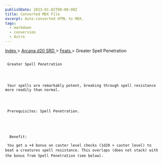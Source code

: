 ```yaml
---
publishDate: 2023-01-02T00:00:00Z
title: Converted MDX File
excerpt: Auto-converted HTML to MDX.
tags:
  - markdown
  - conversion
  - Astro
---
```


[
Index
](-index) >
[
Arcana d20 SRD
](arcana-d20-srd-index) >
[
Feats
](arcana-d20-srd-feats-index) > Greater Spell Penetration

##

     Greater Spell Penetration




     Your spells are remarkably potent, breaking through spell resistance more readily than normal.




     Prerequisites: Spell Penetration.





      Benefit:

     You get a +4 bonus on caster level checks (1d20 + caster level) to beat a creatures spell resistance. This overlaps (does not stack) with the bonus from Spell Penetration (see below).

